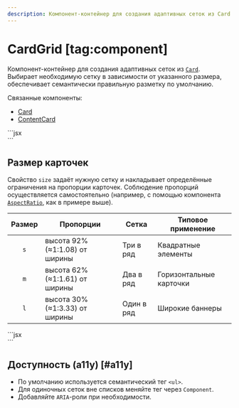 ```yaml
---
description: Компонент-контейнер для создания адаптивных сеток из Card.
---
```


<Overview group="layout">

# CardGrid [tag:component]

Компонент-контейнер для создания адаптивных сеток из [`Card`](/components/card).
Выбирает необходимую сетку в зависимости от указанного размера, обеспечивает семантически правильную разметку по умолчанию.

Связанные компоненты:

- [Card](/components/card)
- [ContentCard](/components/content-card)

</Overview>


<Playground Wrapper={BlockWrapper}>
  ```jsx
  <CardGrid size="s">
    <Card mode="shadow">
      <AspectRatio ratio={100 / 92}>
        <div />
      </AspectRatio>
    </Card>
    <Card mode="shadow">
      <AspectRatio ratio={100 / 92}>
        <div />
      </AspectRatio>
    </Card>
    <Card mode="shadow">
      <AspectRatio ratio={100 / 92}>
        <div />
      </AspectRatio>
    </Card>
  </CardGrid>
  ```
</Playground>

## Размер карточек

Свойство `size` задаёт нужную сетку и накладывает определённые ограничения на пропорции карточек.
Соблюдение пропорций осуществляется самостоятельно
(например, с помощью компонента [`AspectRatio`](/components/aspect-ratio), как в примере выше).

| Размер | Пропорции                      | Сетка      | Типовое применение      |
| :----: | ------------------------------ | ---------- | ----------------------- |
|  `s`   | высота 92% (≈1:1.08) от ширины | Три в ряд  | Квадратные элементы     |
|  `m`   | высота 62% (≈1:1.61) от ширины | Два в ряд  | Горизонтальные карточки |
|  `l`   | высота 30% (≈1:3.33) от ширины | Один в ряд | Широкие баннеры         |

<Playground Wrapper={BlockWrapper}>
  ```jsx
  <CardGrid size="m">
    <Card mode="shadow">
      <AspectRatio ratio={100 / 62}>
        <div />
      </AspectRatio>
    </Card>
    <Card mode="shadow">
      <AspectRatio ratio={100 / 62}>
        <div />
      </AspectRatio>
    </Card>
  </CardGrid>
  <CardGrid size="l">
    <Card mode="shadow">
      <AspectRatio ratio={100 / 30}>
        <div />
      </AspectRatio>
    </Card>
  </CardGrid>
  ```
</Playground>

## Доступность (a11y) [#a11y]

- По умолчанию используется семантический тег `<ul>`.
- Для одиночных сеток вне списков меняйте тег через `Component`.
- Добавляйте `ARIA`-роли при необходимости.
